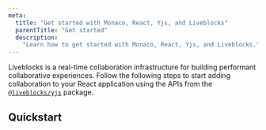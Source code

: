 ```yaml
---
meta:
  title: "Get started with Monaco, React, Yjs, and Liveblocks"
  parentTitle: "Get started"
  description:
    "Learn how to get started with Monaco, React, Yjs, and Liveblocks."
---
```


Liveblocks is a real-time collaboration infrastructure for building performant
collaborative experiences. Follow the following steps to start adding
collaboration to your React application using the APIs from the
[`@liveblocks/yjs`](/docs/api-reference/liveblocks-yjs) package.

## Quickstart
